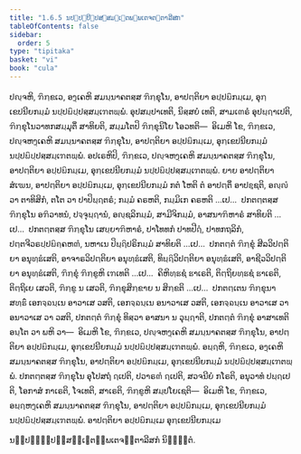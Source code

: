 ```yaml
---
title: "1.6.5 ນປ຺ປຏິປ຺ປສ຺ສມ຺ເຠຕພ຺ພເຕຈຕ຺ຕາລີສກ"
tableOfContents: false
sidebar:
  order: 5
type: "tipitaka"
basket: "vi"
book: "cula"
---
```



<DynamicBreadcrumb />

<Division number="62" book="cula">

<Paragraph number="283" book="cula">
ປຎ຺ຈຫິ, ຠິກ຺ຂເວ, ອງ຺ເຄຫິ ສມນ຺ນາຄຕສ຺ສ ຠິກ຺ຂຸໂນ, ອາປຕ຺ຕິຍາ ອປ຺ປຏິກມ຺ເມ, ອຸກ຺ເຂປນີຍກມ຺ມໍ ນປ຺ປຏິປ຺ປສ຺ສມ຺ເຠຕພ຺ພໍ. ອຸປສມ຺ປາເທຕິ, ນິສ຺ສຍໍ ເທຕິ, ສາມເຓຣໍ ອຸປຏ຺ຐາເປຕິ, ຠິກ຺ຂຸໂນວາທກສມ຺ມຸຕິໍ ສາທິຍຕິ, ສມ຺ມໂຕປິ ຠິກ຺ຂຸນິໂຍ ໂອວທຕິ—  ອິເມຫິ ໂຂ, ຠິກ຺ຂເວ, ປຎ຺ຈຫງ຺ເຄຫິ ສມນ຺ນາຄຕສ຺ສ ຠິກ຺ຂຸໂນ, ອາປຕ຺ຕິຍາ ອປ຺ປຏິກມ຺ເມ, ອຸກ຺ເຂປນີຍກມ຺ມໍ ນປ຺ປຏິປ຺ປສ຺ສມ຺ເຠຕພ຺ພໍ.
</Paragraph>

<Paragraph number="284" book="cula">
ອປເຣຫິປິ, ຠິກ຺ຂເວ, ປຎ຺ຈຫງ຺ເຄຫິ ສມນ຺ນາຄຕສ຺ສ ຠິກ຺ຂຸໂນ, ອາປຕ຺ຕິຍາ ອປ຺ປຏິກມ຺ເມ, ອຸກ຺ເຂປນີຍກມ຺ມໍ ນປ຺ປຏິປ຺ປສ຺ສມ຺ເຠຕພ຺ພໍ. ຍາຍ ອາປຕ຺ຕິຍາ ສໍເຆນ, ອາປຕ຺ຕິຍາ ອປ຺ປຏິກມ຺ເມ, ອຸກ຺ເຂປນີຍກມ຺ມໍ ກຕໍ ໂຫຕິ ຕໍ ອາປຕ຺ຕິໍ ອາປຊ຺ຊຕິ, ອຎ຺ຎໍ ວາ ຕາທິສິກໍ, ຕໂຕ ວາ ປາປິຏ຺ຐຕຣໍ; ກມ຺ມໍ ຄຣຫຕິ, ກມ຺ມິເກ ຄຣຫຕິ …ເປ…  ປກຕຕ຺ຕສ຺ສ ຠິກ຺ຂຸໂນ ອຠິວາທນໍ, ປຈ຺ຈຸຏ຺ຐານໍ, ອຎ຺ຊລິກມ຺ມໍ, ສາມີຈິກມ຺ມໍ, ອາສນາຠິຫາຣໍ ສາທິຍຕິ …ເປ…  ປກຕຕ຺ຕສ຺ສ ຠິກ຺ຂຸໂນ ເສຍ຺ຍາຠິຫາຣໍ, ປາໂທທກໍ ປາທປີຐໍ, ປາທກຖລິກໍ, ປຕ຺ຕຈີວຣປ຺ປຏິຄ຺ຄຫຓໍ, ນຫາເນ ປິຏ຺ຐິປຣິກມ຺ມໍ ສາທິຍຕິ …ເປ…  ປກຕຕ຺ຕໍ ຠິກ຺ຂຸໍ ສີລວິປຕ຺ຕິຍາ ອນຸທ຺ຘໍເສຕິ, ອາຈາຣວິປຕ຺ຕິຍາ ອນຸທ຺ຘໍເສຕິ, ທິຏ຺ຐິວິປຕ຺ຕິຍາ ອນຸທ຺ຘໍເສຕິ, ອາຊີວວິປຕ຺ຕິຍາ ອນຸທ຺ຘໍເສຕິ, ຠິກ຺ຂຸໍ ຠິກ຺ຂູຫິ ເຠເທຕິ …ເປ…  ຄິຫິທ຺ຘຊໍ ຘາເຣຕິ, ຕິຕ຺ຖິຍທ຺ຘຊໍ ຘາເຣຕິ, ຕິຕ຺ຖິເຍ ເສວຕິ, ຠິກ຺ຂູ ນ ເສວຕິ, ຠິກ຺ຂຸສິກ຺ຂາຍ ນ ສິກ຺ຂຕິ …ເປ…  ປກຕຕ຺ເຕນ ຠິກ຺ຂຸນາ ສທ຺ຘິໍ ເອກຈ຺ຉນ຺ເນ ອາວາເສ ວສຕິ, ເອກຈ຺ຉນ຺ເນ ອນາວາເສ ວສຕິ, ເອກຈ຺ຉນ຺ເນ ອາວາເສ ວາ ອນາວາເສ ວາ ວສຕິ, ປກຕຕ຺ຕໍ ຠິກ຺ຂຸໍ ທິສ຺ວາ ອາສນາ ນ ວຸຏ຺ຐາຕິ, ປກຕຕ຺ຕໍ ຠິກ຺ຂຸໍ ອາສາເທຕິ ອນ຺ໂຕ ວາ ພຫິ ວາ—  ອິເມຫິ ໂຂ, ຠິກ຺ຂເວ, ປຎ຺ຈຫງ຺ເຄຫິ ສມນ຺ນາຄຕສ຺ສ ຠິກ຺ຂຸໂນ, ອາປຕ຺ຕິຍາ ອປ຺ປຏິກມ຺ເມ, ອຸກ຺ເຂປນີຍກມ຺ມໍ ນປ຺ປຏິປ຺ປສ຺ສມ຺ເຠຕພ຺ພໍ.
</Paragraph>

<Paragraph number="285" book="cula">
ອຏ຺ຐຫິ, ຠິກ຺ຂເວ, ອງ຺ເຄຫິ ສມນ຺ນາຄຕສ຺ສ ຠິກ຺ຂຸໂນ, ອາປຕ຺ຕິຍາ ອປ຺ປຏິກມ຺ເມ, ອຸກ຺ເຂປນີຍກມ຺ມໍ ນປ຺ປຏິປ຺ປສ຺ສມ຺ເຠຕພ຺ພໍ. ປກຕຕ຺ຕສ຺ສ ຠິກ຺ຂຸໂນ ອຸໂປສຖໍ ຐເປຕິ, ປວາຣຓໍ ຐເປຕິ, ສວຈນີຍໍ ກໂຣຕິ, ອນຸວາທໍ ປຏ຺ຐເປຕິ, ໂອກາສໍ ກາເຣຕິ, ໂຈເທຕິ, ສາເຣຕິ, ຠິກ຺ຂູຫິ ສມ຺ປໂຍເຊຕິ—  ອິເມຫິ ໂຂ, ຠິກ຺ຂເວ, ອຏ຺ຐຫງ຺ເຄຫິ ສມນ຺ນາຄຕສ຺ສ ຠິກ຺ຂຸໂນ, ອາປຕ຺ຕິຍາ ອປ຺ປຏິກມ຺ເມ, ອຸກ຺ເຂປນີຍກມ຺ມໍ ນປ຺ປຏິປ຺ປສ຺ສມ຺ເຠຕພ຺ພໍ.

</Paragraph>
</Division>

<Paragraph number="286" book="cula">
ອາປຕ຺ຕິຍາ ອປ຺ປຏິກມ຺ເມ ອຸກ຺ເຂປນີຍກມ຺ເມ

  
ນປ຺ປຏິປ຺ປສ຺ສມ຺ເຠຕພ຺ພເຕຈຕ຺ຕາລີສກໍ ນິຏ຺ຐິຕໍ.
</Paragraph>